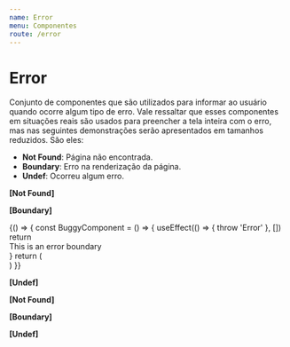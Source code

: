 ```yaml
---
name: Error
menu: Componentes
route: /error
---
```



# Error

Conjunto de componentes que são utilizados para informar ao usuário quando ocorre algum tipo de erro. Vale ressaltar que esses componentes em situações reais são usados para preencher a tela inteira com o erro, mas nas seguintes demonstrações serão apresentados em tamanhos reduzidos. São eles:

- **Not Found**: Página não encontrada.
- **Boundary**: Erro na renderização da página.
- **Undef**: Ocorreu algum erro.

**[Not Found]**

<Playground>
  <div style={{...containerDocz, height: 400}}>
    <NotFound fallback="/error" />
  </div>
</Playground>

**[Boundary]**

<Playground>
  {() => {
  const BuggyComponent = () => {
    useEffect(() => {
      throw 'Error'
    }, [])
    return <div style={container}>This is an error boundary</div>
  }
  return (
    <div style={{ height: 300, ...containerDocz }}>
      <ErrorBoundary>
        <BuggyComponent />
      </ErrorBoundary>
    </div>
  )
}}
</Playground>

**[Undef]**

<Playground>
  <div style={{ height: 400, ...containerDocz }}>
    <Error
            style={{
            display: 'grid',
            gridRowGap: '15px',
            color: primaryColor,
            textAlign: 'center',
            }}
            type={'timelineStart'}
        />
    </div>
</Playground>


**[Not Found]**

<Props of={NotFound} />

**[Boundary]**

<Props of={ErrorBoundary} />

**[Undef]**

<Props of={Error} />
